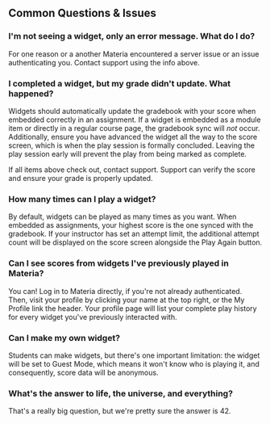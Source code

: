 ## Common Questions & Issues

### I'm not seeing a widget, only an error message. What do I do?

For one reason or a another Materia encountered a server issue or an issue authenticating you. Contact support using the
info above.

### I completed a widget, but my grade didn't update. What happened?

Widgets should automatically update the gradebook with your score when embedded correctly in an assignment. If a widget
is embedded as a module item or directly in a regular course page, the gradebook sync will _not_ occur. Additionally,
ensure you have advanced the widget all the way to the score screen, which is when the play session is formally
concluded. Leaving the play session early will prevent the play from being marked as complete.

If all items above check out, contact support. Support can verify the score and ensure your grade is properly updated.

### How many times can I play a widget?

By default, widgets can be played as many times as you want. When embedded as assignments, your highest score is the one
synced with the gradebook. If your instructor has set an attempt limit, the additional attempt count will be displayed
on the score screen alongside the Play Again button.

### Can I see scores from widgets I've previously played in Materia?

You can! Log in to Materia directly, if you're not already authenticated. Then, visit your profile by clicking your name
at the top right, or the My Profile link the header. Your profile page will list your complete play history for every
widget you've previously interacted with.

### Can I make my own widget?

Students can make widgets, but there's one important limitation: the widget will be set to Guest Mode, which means it
won't know who is playing it, and consequently, score data will be anonymous.


### What's the answer to life, the universe, and everything?

That's a really big question, but we're pretty sure the answer is 42.
